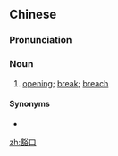 ==Chinese==
{{zh-forms}}

===Pronunciation===
{{zh-pron
|m=huōkǒu
|cat=n
}}

===Noun===
{{zh-noun}}

# [[opening]]; [[break]]; [[breach]]

====Synonyms====
* {{zh-l|缺口}}

[[zh:豁口]]